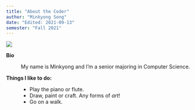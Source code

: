 ```yaml
---
title: "About the Coder"
author: "Minkyong Song"
date: "Edited: 2021-09-13"
semester: "Fall 2021"
---
```


![](https://drive.google.com/uc?export=view&id=1FmqoSvs-op2UwBu-cdY5ml0WdSaiprEm)

**Bio**

:     My name is Minkyong and I'm a senior majoring in Computer Science. 

**Things I like to do:**
:   - Play the piano or flute.
    - Draw, paint or craft. Any forms of *art*!
    - Go on a walk.